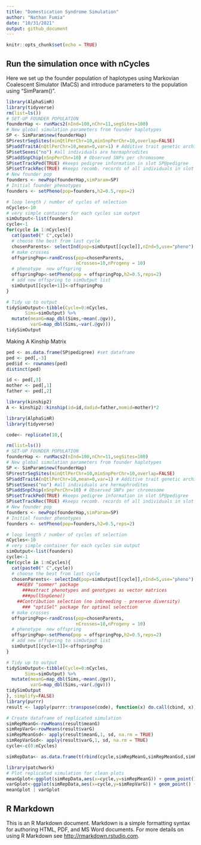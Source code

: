 ```yaml
---
title: "Domestication Syndrome Simulation"
author: "Nathan Fumia"
date: "10/31/2021"
output: github_document
---
```


```r
knitr::opts_chunk$set(echo = TRUE)
```

## Run the simulation once with nCycles
Here we set up the founder population of haplotypes using Markovian Coalescent Simulator (MaCS) and introduce parameters to the population using "SimParam()".
```r
library(AlphaSimR)
library(tidyverse)
rm(list=ls())
# SET-UP FOUNDER POPULATION
founderHap <- runMacs2(nInd=100,nChr=11,segSites=100)
# New global simulation parameters from founder haplotypes
SP <- SimParam$new(founderHap)
SP$restrSegSites(minQtlPerChr=10,minSnpPerChr=10,overlap=FALSE)
SP$addTraitA(nQtlPerChr=10,mean=0,var=1) # Additive trait genetic architecture
SP$setSexes("no") #all individuals are hermaphrodites
SP$addSnpChip(nSnpPerChr=10) # Observed SNPs per chromosome 
SP$setTrackPed(TRUE) #keeps pedigree information in slot SP@pedigree 
SP$setTrackRec(TRUE) #keeps recomb. records of all individuals in slot of "SP"
# New founder pop
founders <- newPop(founderHap,simParam=SP)
# Initial founder phenotypes
founders <- setPheno(pop=founders,h2=0.5,reps=2)

# loop length / number of cycles of selection
nCycles<-10
# very simple container for each cycles sim output
simOutput<-list(founders)
cycle<-1
for(cycle in 1:nCycles){
  cat(paste0(" C",cycle))
  # choose the best from last cycle
  chosenParents<- selectInd(pop=simOutput[[cycle]],nInd=5,use="pheno")
  # make crosses 
  offspringPop<-randCross(pop=chosenParents, 
                          nCrosses=10,nProgeny = 10)
  # phenotype  new offspring
  offspringPop<-setPheno(pop = offspringPop,h2=0.5,reps=2)
  # add new offspring to simOutput list
  simOutput[[cycle+1]]<-offspringPop
}

# Tidy up to output
tidySimOutput<-tibble(Cycle=0:nCycles,
       Sims=simOutput) %>% 
  mutate(meanG=map_dbl(Sims,~mean(.@gv)),
         varG=map_dbl(Sims,~var(.@gv)))
tidySimOutput
```
Making A Kinship Matrix
```r
ped <- as.data.frame(SP$pedigree) #set dataframe
ped <- ped[,-3]
ped$id <- rownames(ped)
distinct(ped)

id <- ped[,3]
mother <- ped[,1]
father <- ped[,2]

library(kinship2)
A <- kinship2::kinship(id=id,dadid=father,momid=mother)*2
```



```r
library(AlphaSimR)
library(tidyverse)

code<- replicate(10,{

rm(list=ls())
# SET-UP FOUNDER POPULATION
founderHap <- runMacs2(nInd=100,nChr=11,segSites=100)
# New global simulation parameters from founder haplotypes
SP <- SimParam$new(founderHap)
SP$restrSegSites(minQtlPerChr=10,minSnpPerChr=10,overlap=FALSE)
SP$addTraitA(nQtlPerChr=10,mean=0,var=1) # Additive trait genetic architecture
SP$setSexes("no") #all individuals are hermaphrodites
SP$addSnpChip(nSnpPerChr=10) # Observed SNPs per chromosome 
SP$setTrackPed(TRUE) #keeps pedigree information in slot SP@pedigree 
SP$setTrackRec(TRUE) #keeps recomb. records of all individuals in slot of "SP"
# New founder pop
founders <- newPop(founderHap,simParam=SP)
# Initial founder phenotypes
founders <- setPheno(pop=founders,h2=0.5,reps=2)

# loop length / number of cycles of selection
nCycles<-10
# very simple container for each cycles sim output
simOutput<-list(founders)
cycle<-1
for(cycle in 1:nCycles){
  cat(paste0(" C",cycle))
  # choose the best from last cycle
  chosenParents<- selectInd(pop=simOutput[[cycle]],nInd=5,use="pheno")
    ##GEBV "sommer" package
      ###extract phenotypes and genotypes as vector matrices
      ###pullSnpGeno()
    ##Contribution selection (no inbreeding - preserve diversity)
      ### "optiSel" package for optimal selection
  # make crosses 
  offspringPop<-randCross(pop=chosenParents, 
                          nCrosses=10,nProgeny = 10)
  # phenotype  new offspring
  offspringPop<-setPheno(pop = offspringPop,h2=0.5,reps=2)
  # add new offspring to simOutput list
  simOutput[[cycle+1]]<-offspringPop
}

# Tidy up to output
tidySimOutput<-tibble(Cycle=0:nCycles,
       Sims=simOutput) %>% 
  mutate(meanG=map_dbl(Sims,~mean(.@gv)),
         varG=map_dbl(Sims,~var(.@gv)))
tidySimOutput
}, simplify=FALSE)
library(purrr)
result <- lapply(purrr::transpose(code), function(x) do.call(cbind, x))

```

```r
# Create dataframe of replicated simulation
simRepMeanG<-rowMeans(result$meanG)
simRepVarG<-rowMeans(result$varG)
simRepMeanGsd<- apply(result$meanG,1, sd, na.rm = TRUE)
simRepVarGsd<- apply(result$varG,1, sd, na.rm = TRUE)
cycle<-c(0:nCycles)

simRepData<- as.data.frame(t(rbind(cycle,simRepMeanG,simRepMeanGsd,simRepVarG,simRepVarGsd)))

```


```r
library(patchwork)
# Plot replicated simulation for clean plots
meanGplot<-ggplot(simRepData,aes(x=cycle,y=simRepMeanG)) + geom_point() + geom_line() + geom_ribbon(aes(ymin=simRepMeanG-simRepMeanGsd,ymax=simRepMeanG+simRepMeanGsd),fill="grey",alpha=0.5) 
varGplot<-ggplot(simRepData,aes(x=cycle,y=simRepVarG)) + geom_point() + geom_line() + geom_ribbon(aes(ymin=simRepVarG-simRepVarGsd,ymax=simRepVarG+simRepVarGsd),fill="grey",alpha=0.5) 
meanGplot | varGplot
```

## R Markdown

This is an R Markdown document. Markdown is a simple formatting syntax for authoring HTML, PDF, and MS Word documents. For more details on using R Markdown see <http://rmarkdown.rstudio.com>.

